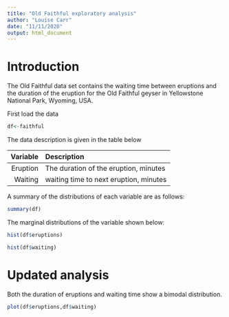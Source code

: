 ```yaml
---
title: "Old Faithful exploratory analysis"
author: "Louise Carr"
date: "11/11/2020"
output: html_document
---
```

# Introduction
The Old Faithful data set contains the waiting time between eruptions and the duration of the eruption for the Old Faithful geyser in Yellowstone National Park, Wyoming, USA.

First load the data

``` r
df<-faithful 
```

The data description is given in the table below

| Variable  |   Description                                    | 
|---------:|  :-----------------------------------------------|
| Eruption |   The duration of the eruption, minutes           | 
| Waiting  |   waiting time to next eruption, minutes          | 


A summary of the distributions of each variable are as follows: 
``` r
summary(df)
```

The marginal distributions of the variable shown below:
``` r
hist(df$eruptions)
```
```r
hist(df$waiting)
```

# Updated analysis

Both the duration of eruptions and waiting time show a bimodal distribution.
```r
plot(df$eruptions,df$waiting)
```